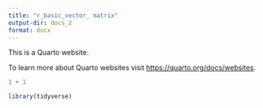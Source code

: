 ---
title: "r_basic_vector_ matrix"
output-dir: docs_2
format: docx
---

This is a Quarto website.

To learn more about Quarto websites visit <https://quarto.org/docs/websites>.

```{r}
1 + 1
```

```{r}
library(tidyverse)

```
